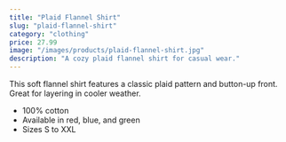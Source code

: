```yaml
---
title: "Plaid Flannel Shirt"
slug: "plaid-flannel-shirt"
category: "clothing"
price: 27.99
image: "/images/products/plaid-flannel-shirt.jpg"
description: "A cozy plaid flannel shirt for casual wear."
---
```


This soft flannel shirt features a classic plaid pattern and button-up front. Great for layering in cooler weather.

- 100% cotton
- Available in red, blue, and green
- Sizes S to XXL

